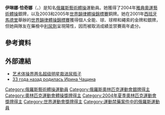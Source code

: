 {{noteTA
|1=zh-cn:艺术体操; zh-hk:藝術體操; zh-tw:韻律體操; 
}}
{{Infobox Gymnast
|gymnastname= Ирина Чащина
|image= Chaschina Irina 7.jpg
|imagesize= 220px
|caption=
|fullname= Ирина Викторовна Чащина
|country={{RUS}}
|formercountry=
|birthdate= {{Birth date and age|year=1982|month=4|day=24}}
|birthplace= {{RUS}}[[鄂木斯克|鄂木斯克]]
|hometown=
|deathdate=
|deathplace=
|height= {{convert|166|cm|ftin}}
|discipline= [[韻律體操|韻律體操]]
|level=
|natlteam=
|club= Gazprom
|gym=
|collegeteam=
|headcoach= Irina Viner
|assistcoach= Vera Shtelbaums
|formercoach=
|choreographer= Elena Arays
|music=
|eponymousskills=
|retired= 2006
|medaltemplates= 
{{MedalSport|韻律體操}}
{{MedalCompetition|[[夏季奧林匹克運動會|夏季奧林匹克運動會]]}}
{{MedalSilver|[[2004年雅典奧運|2004年希臘雅典]]|個人全能}}
}}
{{世大運獎牌記錄
|項目=韻律體操
|a1=2003
|b1=1
|c1=個人全能
|a2=2003
|b2=1
|c2=團體全能
|a3=2003
|b3=1
|c3=Hoop
|a4=2003
|b4=1
|c4=Ball
|a5=2003
|b5=1
|c5=Clubs
|a6=2003
|b6=2
|c6=Ribbon
|a7=2003
|b7=1
|c7=Ribbon 5
|a8=2003
|b8=1
|c8=Hoop3+Ball2
|a9=2005
|b9=2
|c9=個人全能
|a10=2005
|b10=3
|c10=Clubs
|a11=2005
|b11=3
|c11=Ribbon
}}
'''伊琳娜·恰奇娜'''（'''{{lang-ru|Ирина Викторовна Чащина}}'''，{{bd|1982年|4月24日||}}）是知名[[俄羅斯|俄羅斯]][[藝術體操|藝術體操]]運動員。她獲得了2004年[[雅典|雅典]][[奧運|奧運]][[藝術體操|藝術體操]]銀牌，以及2003和2005年[[世界韻律體操錦標賽|世界韻律體操錦標賽]]銅牌。她在2001年[[西班牙|西班牙]][[馬德里|馬德里]]舉辦的[[世界韻律體操錦標賽|世界韻律體操錦標賽]]獲得個人全能、球、球桿和繩索的金牌和銀牌，但她與隊友在藥檢中[[利尿劑|利尿劑]]呈現陽性，因而被取消成績並禁賽兩年處分。

== 參考資料 ==
{{Reflist}}

== 外部連結 ==
*[http://www.china.com.cn/chinese/SPORT-c/95037.htm 艺术体操界两名超级明星栽进尿瓶子] {{Wayback|url=http://www.china.com.cn/chinese/SPORT-c/95037.htm |date=20160305034523 }}
*[http://www.tatar-inform.ru/news/2015/04/24/451935/ 33 года назад родилась Ирина Чащина] {{Wayback|url=http://www.tatar-inform.ru/news/2015/04/24/451935/ |date=20150717220611 }}


{{DEFAULTSORT: Tchachina, Irina}}
[[Category:俄羅斯藝術體操運動員|Category:俄羅斯藝術體操運動員]]
[[Category:俄羅斯奧林匹克運動會銀牌得主|Category:俄羅斯奧林匹克運動會銀牌得主]]
[[Category:奧林匹克運動會體操獎牌得主|Category:奧林匹克運動會體操獎牌得主]]
[[Category:2004年夏季奧林匹克運動會獎牌得主|Category:2004年夏季奧林匹克運動會獎牌得主]]
[[Category:世界運動會獎牌得主|Category:世界運動會獎牌得主]]
[[Category:運動禁藥案件中的俄羅斯運動員|Category:運動禁藥案件中的俄羅斯運動員]]